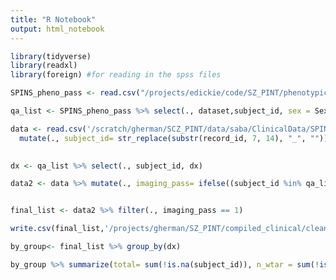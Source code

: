 ```yaml
---
title: "R Notebook"
output: html_notebook
---
```


```r
library(tidyverse)
library(readxl)
library(foreign) #for reading in the spss files
```

```r
SPINS_pheno_pass <- read.csv("/projects/edickie/code/SZ_PINT/phenotypic/20200202_pheno_qapass.csv", stringsAsFactors = FALSE) %>% filter(., dataset=="SPINS")%>% mutate_all(trimws) %>% mutate_all(na_if,"NA") %>% mutate_all(na_if, "") %>% mutate_all(na_if, " ") 

qa_list <- SPINS_pheno_pass %>% select(., dataset,subject_id, sex = Sex, dx = DX, Age)
```

```r
data <- read.csv('/scratch/gherman/SCZ_PINT/data/saba/ClinicalData/SPINS/SPINS_DATA_2018-07-16.csv', stringsAsFactors= FALSE, na.strings=c("","NA", " ", "N/A"))  %>% mutate_all(trimws) %>% mutate_all(na_if,"NA") %>% mutate_all(na_if, "") %>% mutate_all(na_if, " ") %>%
  mutate(., subject_id= str_replace(substr(record_id, 7, 14), "_", ""))
  
```


```r
dx <- qa_list %>% select(., subject_id, dx)

```


```r
data2 <- data %>% mutate(., imaging_pass= ifelse((subject_id %in% qa_list$subject_id), 1, 0)) %>% merge(dx, by="subject_id", all.x=TRUE)


final_list <- data2 %>% filter(., imaging_pass == 1)

write.csv(final_list,'/projects/gherman/SZ_PINT/compiled_clinical/cleaner_data_sets/SPINS_arranged2020.csv')


```

```r
by_group<- final_list %>% group_by(dx)

by_group %>% summarize(total= sum(!is.na(subject_id)), n_wtar = sum(!is.na(wtar_std_score)), n_sans= sum(!is.na(sans_doa)), n_bprs = sum(!is.na(bprs_doa)), n_scid = sum(!is.na(scid5_dis1)))

```


